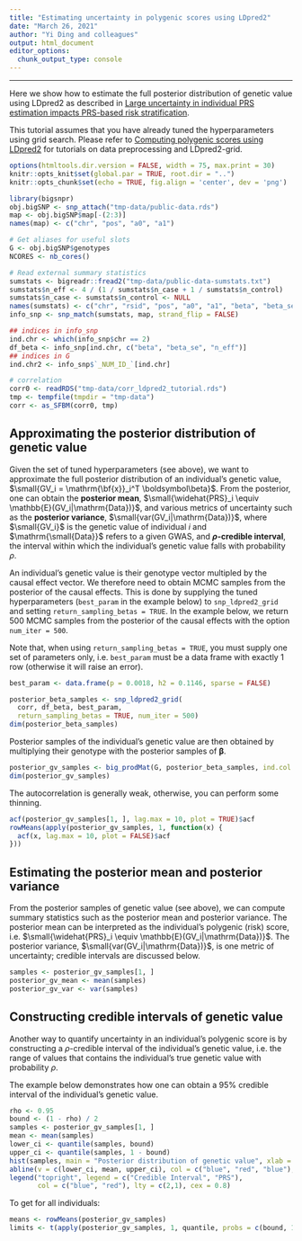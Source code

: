 ```yaml
---
title: "Estimating uncertainty in polygenic scores using LDpred2"
date: "March 26, 2021"
author: "Yi Ding and colleagues"
output: html_document
editor_options:
  chunk_output_type: console
---
```


---

Here we show how to estimate the full posterior distribution of genetic value using LDpred2 as described in
[Large uncertainty in individual PRS estimation impacts PRS-based risk stratification](https://doi.org/10.1101/2020.11.30.403188).

This tutorial assumes that you have already tuned the hyperparameters using grid search. Please refer to [Computing polygenic scores using LDpred2](https://privefl.github.io/bigsnpr/articles/LDpred2.html) for tutorials on data preprocessing and LDpred2-grid.


```r
options(htmltools.dir.version = FALSE, width = 75, max.print = 30)
knitr::opts_knit$set(global.par = TRUE, root.dir = "..")
knitr::opts_chunk$set(echo = TRUE, fig.align = 'center', dev = 'png')
```


```r
library(bigsnpr)
obj.bigSNP <- snp_attach("tmp-data/public-data.rds")
map <- obj.bigSNP$map[-(2:3)]
names(map) <- c("chr", "pos", "a0", "a1")

# Get aliases for useful slots
G <- obj.bigSNP$genotypes
NCORES <- nb_cores()

# Read external summary statistics
sumstats <- bigreadr::fread2("tmp-data/public-data-sumstats.txt")
sumstats$n_eff <- 4 / (1 / sumstats$n_case + 1 / sumstats$n_control)
sumstats$n_case <- sumstats$n_control <- NULL
names(sumstats) <- c("chr", "rsid", "pos", "a0", "a1", "beta", "beta_se", "p", "n_eff")
info_snp <- snp_match(sumstats, map, strand_flip = FALSE)

## indices in info_snp
ind.chr <- which(info_snp$chr == 2)         
df_beta <- info_snp[ind.chr, c("beta", "beta_se", "n_eff")]
## indices in G
ind.chr2 <- info_snp$`_NUM_ID_`[ind.chr]   

# correlation 
corr0 <- readRDS("tmp-data/corr_ldpred2_tutorial.rds")
tmp <- tempfile(tmpdir = "tmp-data")
corr <- as_SFBM(corr0, tmp)
```

## Approximating the posterior distribution of genetic value

Given the set of tuned hyperparameters (see above), we want to approximate the full posterior distribution of an individual's genetic value, $\small{GV_i = \mathrm{\bf{x}}_i^T \boldsymbol\beta}$. From the posterior, one can obtain the **posterior mean**, $\small{\widehat{PRS}_i \equiv \mathbb{E}(GV_i|\mathrm{Data})}$, and various metrics of uncertainty such as the **posterior variance**, $\small{var(GV_i|\mathrm{Data})}$, where $\small{GV_i}$ is the genetic value of individual $i$ and $\mathrm{\small{Data}}$ refers to a given GWAS, and **$\rho$-credible interval**, the interval within which the individual's genetic value falls with probability $\rho$.

An individual's genetic value is their genotype vector multipled by the causal effect vector. We therefore need to obtain MCMC samples from the posterior of the causal effects. This is done by supplying the tuned hyperparameters (`best_param` in the example below) to `snp_ldpred2_grid` and setting `return_sampling_betas = TRUE`. In the example below, we return 500 MCMC samples from the posterior of the causal effects with the option `num_iter = 500`.

Note that, when using `return_sampling_betas = TRUE`, you must supply one set of parameters only, i.e. `best_param` must be a data frame with exactly 1 row (otherwise it will raise an error).

```r
best_param <- data.frame(p = 0.0018, h2 = 0.1146, sparse = FALSE)
```
```r
posterior_beta_samples <- snp_ldpred2_grid(
  corr, df_beta, best_param,
  return_sampling_betas = TRUE, num_iter = 500)
dim(posterior_beta_samples)
```

Posterior samples of the individual's genetic value are then obtained by multiplying their genotype with the posterior samples of $\boldsymbol{\beta}$.

```r
posterior_gv_samples <- big_prodMat(G, posterior_beta_samples, ind.col = ind.chr2)
dim(posterior_gv_samples)
```

The autocorrelation is generally weak, otherwise, you can perform some thinning.

```r
acf(posterior_gv_samples[1, ], lag.max = 10, plot = TRUE)$acf
rowMeans(apply(posterior_gv_samples, 1, function(x) {
  acf(x, lag.max = 10, plot = FALSE)$acf
}))
```


## Estimating the posterior mean and posterior variance

From the posterior samples of genetic value (see above), we can compute summary statistics such as the posterior mean and posterior variance. The posterior mean can be interpreted as the individual's polygenic (risk) score, i.e. $\small{\widehat{PRS}_i \equiv \mathbb{E}(GV_i|\mathrm{Data})}$. The posterior variance, $\small{var(GV_i|\mathrm{Data})}$, is one metric of uncertainty; credible intervals are discussed below.

```r
samples <- posterior_gv_samples[1, ]
posterior_gv_mean <- mean(samples)
posterior_gv_var <- var(samples)
```

## Constructing credible intervals of genetic value

Another way to quantify uncertainty in an individual's polygenic score is by constructing a $\rho$-credible interval of the individual's genetic value, i.e. the range of values that contains the individual's true genetic value with probability $\rho$.

The example below demonstrates how one can obtain a 95% credible interval of the individual's genetic value.

```r
rho <- 0.95
bound <- (1 - rho) / 2
samples <- posterior_gv_samples[1, ]
mean <- mean(samples)
lower_ci <- quantile(samples, bound)
upper_ci <- quantile(samples, 1 - bound)
hist(samples, main = "Posterior distribution of genetic value", xlab = NULL) 
abline(v = c(lower_ci, mean, upper_ci), col = c("blue", "red", "blue"), lty = c(2,1,2))
legend("topright", legend = c("Credible Interval", "PRS"),
       col = c("blue", "red"), lty = c(2,1), cex = 0.8)
```

To get for all individuals:
```r
means <- rowMeans(posterior_gv_samples)
limits <- t(apply(posterior_gv_samples, 1, quantile, probs = c(bound, 1 - bound)))
```

